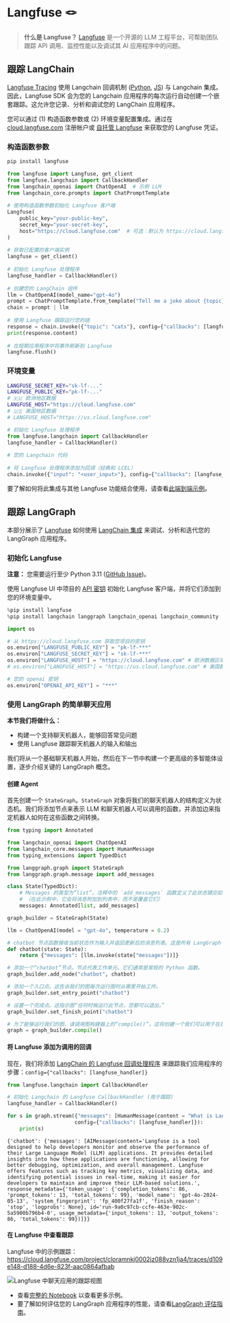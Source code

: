 # Langfuse 🪢

> **什么是 Langfuse？** [Langfuse](https://langfuse.com) 是一个开源的 LLM 工程平台，可帮助团队跟踪 API 调用、监控性能以及调试其 AI 应用程序中的问题。

## 跟踪 LangChain

[Langfuse Tracing](https://langfuse.com/docs/tracing) 使用 Langchain 回调机制 ([Python](https://python.langchain.com/docs/how_to/#callbacks), [JS](https://js.langchain.com/docs/how_to/#callbacks)) 与 Langchain 集成。因此，Langfuse SDK 会为您的 Langchain 应用程序的每次运行自动创建一个嵌套跟踪。这允许您记录、分析和调试您的 LangChain 应用程序。

您可以通过 (1) 构造函数参数或 (2) 环境变量配置集成。通过在 [cloud.langfuse.com](https://cloud.langfuse.com) 注册帐户或 [自托管 Langfuse](https://langfuse.com/self-hosting) 来获取您的 Langfuse 凭证。

### 构造函数参数

```python
pip install langfuse
```

```python
from langfuse import Langfuse, get_client
from langfuse.langchain import CallbackHandler
from langchain_openai import ChatOpenAI  # 示例 LLM
from langchain_core.prompts import ChatPromptTemplate
 
# 使用构造函数参数初始化 Langfuse 客户端
Langfuse(
    public_key="your-public-key",
    secret_key="your-secret-key",
    host="https://cloud.langfuse.com"  # 可选：默认为 https://cloud.langfuse.com
)
 
# 获取已配置的客户端实例
langfuse = get_client()
 
# 初始化 Langfuse 处理程序
langfuse_handler = CallbackHandler()
 
# 创建您的 LangChain 组件
llm = ChatOpenAI(model_name="gpt-4o")
prompt = ChatPromptTemplate.from_template("Tell me a joke about {topic}")
chain = prompt | llm
 
# 使用 Langfuse 跟踪运行您的链
response = chain.invoke({"topic": "cats"}, config={"callbacks": [langfuse_handler]})
print(response.content)
 
# 在短期应用程序中将事件刷新到 Langfuse
langfuse.flush()
```

### 环境变量

```bash filename=".env"
LANGFUSE_SECRET_KEY="sk-lf-..."
LANGFUSE_PUBLIC_KEY="pk-lf-..."
# 🇪🇺 欧洲地区数据
LANGFUSE_HOST="https://cloud.langfuse.com"
# 🇺🇸 美国地区数据
# LANGFUSE_HOST="https://us.cloud.langfuse.com"
```

```python
# 初始化 Langfuse 处理程序
from langfuse.langchain import CallbackHandler
langfuse_handler = CallbackHandler()
 
# 您的 Langchain 代码
 
# 将 Langfuse 处理程序添加为回调（经典和 LCEL）
chain.invoke({"input": "<user_input>"}, config={"callbacks": [langfuse_handler]})
```

要了解如何将此集成与其他 Langfuse 功能结合使用，请查看[此端到端示例](https://langfuse.com/docs/integrations/langchain/example-python)。

## 跟踪 LangGraph

本部分展示了 [Langfuse](https://langfuse.com/docs) 如何使用 [LangChain 集成](https://langfuse.com/docs/integrations/langchain/tracing) 来调试、分析和迭代您的 LangGraph 应用程序。

### 初始化 Langfuse

**注意：** 您需要运行至少 Python 3.11 ([GitHub Issue](https://github.com/langfuse/langfuse/issues/1926))。

使用 Langfuse UI 中项目的 [API 密钥](https://langfuse.com/faq/all/where-are-langfuse-api-keys) 初始化 Langfuse 客户端，并将它们添加到您的环境变量中。


```python
%pip install langfuse
%pip install langchain langgraph langchain_openai langchain_community
```


```python
import os

# 从 https://cloud.langfuse.com 获取您项目的密钥
os.environ["LANGFUSE_PUBLIC_KEY"] = "pk-lf-***"
os.environ["LANGFUSE_SECRET_KEY"] = "sk-lf-***"
os.environ["LANGFUSE_HOST"] = "https://cloud.langfuse.com" # 欧洲数据区域
# os.environ["LANGFUSE_HOST"] = "https://us.cloud.langfuse.com" # 美国数据区域

# 您的 openai 密钥
os.environ["OPENAI_API_KEY"] = "***"
```

### 使用 LangGraph 的简单聊天应用

**本节我们将做什么：**

*   构建一个支持聊天机器人，能够回答常见问题
*   使用 Langfuse 跟踪聊天机器人的输入和输出

我们将从一个基础聊天机器人开始，然后在下一节中构建一个更高级的多智能体设置，逐步介绍关键的 LangGraph 概念。

#### 创建 Agent

首先创建一个 `StateGraph`。`StateGraph` 对象将我们的聊天机器人的结构定义为状态机。我们将添加节点来表示 LLM 和聊天机器人可以调用的函数，并添加边来指定机器人如何在这些函数之间转换。


```python
from typing import Annotated

from langchain_openai import ChatOpenAI
from langchain_core.messages import HumanMessage
from typing_extensions import TypedDict

from langgraph.graph import StateGraph
from langgraph.graph.message import add_messages

class State(TypedDict):
    # Messages 的类型为“list”。注释中的 `add_messages` 函数定义了此状态键应如何更新
    # （在此示例中，它会将消息附加到列表中，而不是覆盖它们）
    messages: Annotated[list, add_messages]

graph_builder = StateGraph(State)

llm = ChatOpenAI(model = "gpt-4o", temperature = 0.2)

# chatbot 节点函数接收当前状态作为输入并返回更新后的消息列表。这是所有 LangGraph 节点函数的模式。
def chatbot(state: State):
    return {"messages": [llm.invoke(state["messages"])]}

# 添加一个“chatbot”节点。节点代表工作单元。它们通常是常规的 Python 函数。
graph_builder.add_node("chatbot", chatbot)

# 添加一个入口点。这告诉我们的图每次运行图时从哪里开始工作。
graph_builder.set_entry_point("chatbot")

# 设置一个完成点。这指示图“任何时候运行此节点，您都可以退出。”
graph_builder.set_finish_point("chatbot")

# 为了能够运行我们的图，请调用图构建器上的“compile()”。这将创建一个我们可以用于在状态上调用 `invoke` 的“CompiledGraph”。
graph = graph_builder.compile()
```

#### 将 Langfuse 添加为调用的回调

现在，我们将添加 [LangChain 的 Langfuse 回调处理程序](https://langfuse.com/docs/integrations/langchain/tracing) 来跟踪我们应用程序的步骤：`config={"callbacks": [langfuse_handler]}`


```python
from langfuse.langchain import CallbackHandler

# 初始化 Langchain 的 Langfuse CallbackHandler (用于跟踪)
langfuse_handler = CallbackHandler()

for s in graph.stream({"messages": [HumanMessage(content = "What is Langfuse?")]},
                      config={"callbacks": [langfuse_handler]}):
    print(s)
```

```
{'chatbot': {'messages': [AIMessage(content='Langfuse is a tool designed to help developers monitor and observe the performance of their Large Language Model (LLM) applications. It provides detailed insights into how these applications are functioning, allowing for better debugging, optimization, and overall management. Langfuse offers features such as tracking key metrics, visualizing data, and identifying potential issues in real-time, making it easier for developers to maintain and improve their LLM-based solutions.', response_metadata={'token_usage': {'completion_tokens': 86, 'prompt_tokens': 13, 'total_tokens': 99}, 'model_name': 'gpt-4o-2024-05-13', 'system_fingerprint': 'fp_400f27fa1f', 'finish_reason': 'stop', 'logprobs': None}, id='run-9a0c97cb-ccfe-463e-902c-5a5900b796b4-0', usage_metadata={'input_tokens': 13, 'output_tokens': 86, 'total_tokens': 99})]}}
```


#### 在 Langfuse 中查看跟踪

Langfuse 中的示例跟踪：https://cloud.langfuse.com/project/cloramnkj0002jz088vzn1ja4/traces/d109e148-d188-4d6e-823f-aac0864afbab

![Langfuse 中聊天应用的跟踪视图](https://langfuse.com/images/cookbook/integration-langgraph/integration_langgraph_chatapp_trace.png)

- 查看[完整的 Notebook](https://langfuse.com/docs/integrations/langchain/example-python-langgraph) 以查看更多示例。
- 要了解如何评估您的 LangGraph 应用程序的性能，请查看[LangGraph 评估指南](https://langfuse.com/docs/integrations/langchain/example-langgraph-agents)。